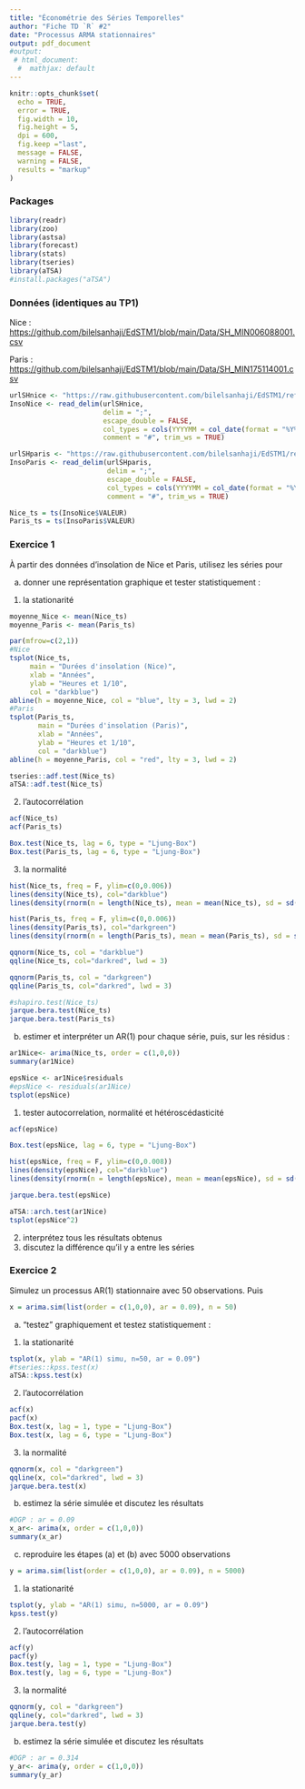 ```yaml
---
title: "Économétrie des Séries Temporelles"
author: "Fiche TD `R` #2"
date: "Processus ARMA stationnaires"
output: pdf_document
#output:
 # html_document:
  #  mathjax: default
---
```

 
```r
knitr::opts_chunk$set(
  echo = TRUE,
  error = TRUE,
  fig.width = 10, 
  fig.height = 5,
  dpi = 600,
  fig.keep ="last",
  message = FALSE,
  warning = FALSE,
  results = "markup"
)
```

### Packages

```r
library(readr)
library(zoo)
library(astsa)
library(forecast)
library(stats)
library(tseries)
library(aTSA)
#install.packages("aTSA")
```

### Données (identiques au TP1)

Nice : <https://github.com/bilelsanhaji/EdSTM1/blob/main/Data/SH_MIN006088001.csv>

Paris : <https://github.com/bilelsanhaji/EdSTM1/blob/main/Data/SH_MIN175114001.csv>

```r
urlSHnice <- "https://raw.githubusercontent.com/bilelsanhaji/EdSTM1/refs/heads/main/Data/SH_MIN006088001.csv"
InsoNice <- read_delim(urlSHnice, 
                       delim = ";",
                       escape_double = FALSE,
                       col_types = cols(YYYYMM = col_date(format = "%Y%m")), 
                       comment = "#", trim_ws = TRUE)

urlSHparis <- "https://raw.githubusercontent.com/bilelsanhaji/EdSTM1/refs/heads/main/Data/SH_MIN175114001.csv"
InsoParis <- read_delim(urlSHparis,
                        delim = ";",
                        escape_double = FALSE,
                        col_types = cols(YYYYMM = col_date(format = "%Y%m")),
                        comment = "#", trim_ws = TRUE)
```

```r
Nice_ts = ts(InsoNice$VALEUR)
Paris_ts = ts(InsoParis$VALEUR)
```


### Exercice 1

À partir des données d'insolation de Nice et Paris, utilisez les séries pour

(a) donner une représentation graphique et tester statistiquement :

1.  la stationarité

```r
moyenne_Nice <- mean(Nice_ts) 
moyenne_Paris <- mean(Paris_ts)

par(mfrow=c(2,1)) 
#Nice
tsplot(Nice_ts,
     main = "Durées d'insolation (Nice)",
     xlab = "Années",
     ylab = "Heures et 1/10",
     col = "darkblue")
abline(h = moyenne_Nice, col = "blue", lty = 3, lwd = 2)
#Paris
tsplot(Paris_ts, 
       main = "Durées d'insolation (Paris)", 
       xlab = "Années",
       ylab = "Heures et 1/10",
       col = "darkblue")
abline(h = moyenne_Paris, col = "red", lty = 3, lwd = 2)

```

```r
tseries::adf.test(Nice_ts)
aTSA::adf.test(Nice_ts)
```

2. l'autocorrélation
```r
acf(Nice_ts)
acf(Paris_ts)
```
```r
Box.test(Nice_ts, lag = 6, type = "Ljung-Box")
Box.test(Paris_ts, lag = 6, type = "Ljung-Box")
```

3. la normalité
```r
hist(Nice_ts, freq = F, ylim=c(0,0.006))
lines(density(Nice_ts), col="darkblue")
lines(density(rnorm(n = length(Nice_ts), mean = mean(Nice_ts), sd = sd(Nice_ts))), col="darkred", lwd = 3)
```
```r
hist(Paris_ts, freq = F, ylim=c(0,0.006))
lines(density(Paris_ts), col="darkgreen")
lines(density(rnorm(n = length(Paris_ts), mean = mean(Paris_ts), sd = sd(Paris_ts))), col="darkred", lwd = 3)
```


```r
qqnorm(Nice_ts, col = "darkblue")
qqline(Nice_ts, col="darkred", lwd = 3)
```
```r
qqnorm(Paris_ts, col = "darkgreen")
qqline(Paris_ts, col="darkred", lwd = 3)
```

```r
#shapiro.test(Nice_ts)
jarque.bera.test(Nice_ts)
jarque.bera.test(Paris_ts)
```


(b) estimer et interpréter un AR(1) pour chaque série, puis, sur les résidus :

```r
ar1Nice<- arima(Nice_ts, order = c(1,0,0))
summary(ar1Nice)
```


```r
epsNice <- ar1Nice$residuals
#epsNice <- residuals(ar1Nice)
tsplot(epsNice)
```

1.  tester autocorrelation, normalité et hétéroscédasticité
```r
acf(epsNice)
```

```r
Box.test(epsNice, lag = 6, type = "Ljung-Box")
```

```r
hist(epsNice, freq = F, ylim=c(0,0.008))
lines(density(epsNice), col="darkblue")
lines(density(rnorm(n = length(epsNice), mean = mean(epsNice), sd = sd(epsNice))), col="darkred", lwd = 3)
```

```r
jarque.bera.test(epsNice)
```

```r
aTSA::arch.test(ar1Nice)
tsplot(epsNice^2)
```

2.  interprétez tous les résultats obtenus 
3.  discutez la différence qu'il y a entre les séries 

### Exercice 2 

Simulez un processus AR(1) stationnaire avec 50 observations. Puis
```r
x = arima.sim(list(order = c(1,0,0), ar = 0.09), n = 50)
```



(a) "testez" graphiquement et testez statistiquement :

1.  la stationarité
```r
tsplot(x, ylab = "AR(1) simu, n=50, ar = 0.09")
#tseries::kpss.test(x)
aTSA::kpss.test(x)
```
2.  l'autocorrélation
```r
acf(x)
pacf(x)
Box.test(x, lag = 1, type = "Ljung-Box")
Box.test(x, lag = 6, type = "Ljung-Box")
```
3.  la normalité 
```r
qqnorm(x, col = "darkgreen")
qqline(x, col="darkred", lwd = 3)
jarque.bera.test(x)
```


(b) estimez la série simulée et discutez les résultats
```r
#DGP : ar = 0.09
x_ar<- arima(x, order = c(1,0,0))
summary(x_ar)
```

(c) reproduire les étapes (a) et (b) avec 5000 observations

```r
y = arima.sim(list(order = c(1,0,0), ar = 0.09), n = 5000)
```

1.  la stationarité
```r
tsplot(y, ylab = "AR(1) simu, n=5000, ar = 0.09")
kpss.test(y)
```
2.  l'autocorrélation
```r
acf(y)
pacf(y)
Box.test(y, lag = 1, type = "Ljung-Box")
Box.test(y, lag = 6, type = "Ljung-Box")
```
3.  la normalité 
```r
qqnorm(y, col = "darkgreen")
qqline(y, col="darkred", lwd = 3)
jarque.bera.test(y)
```


(b) estimez la série simulée et discutez les résultats
```r
#DGP : ar = 0.314
y_ar<- arima(y, order = c(1,0,0))
summary(y_ar)
```


